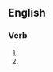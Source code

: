 ==English==

===Verb===
{{head|en|verb form}}

# {{present participle of|whing|lang=en|nocat=1}}
# {{present participle of|whinge|lang=en|nocat=1}}